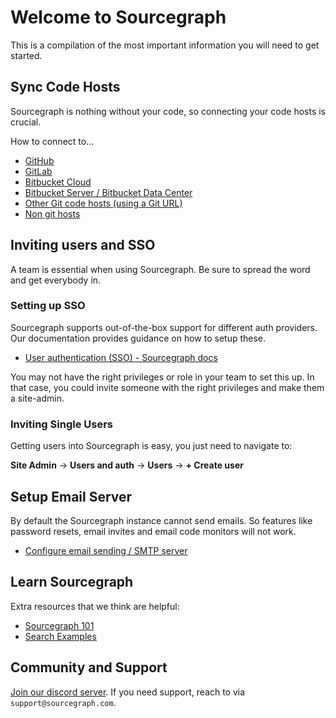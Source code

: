 # Welcome to Sourcegraph

This is a compilation of the most important information you will need to get started.

## Sync Code Hosts

Sourcegraph is nothing without your code, so connecting your code hosts is crucial.

How to connect to…

- [GitHub](/admin/code_hosts/github)
- [GitLab](/admin/code_hosts/gitlab)
- [Bitbucket Cloud](/admin/code_hosts/bitbucket_cloud)
- [Bitbucket Server / Bitbucket Data Center](/admin/code_hosts/bitbucket_server)
- [Other Git code hosts (using a Git URL)](/admin/code_hosts/other)
- [Non git hosts](/admin/code_hosts)

## Inviting users and SSO

A team is essential when using Sourcegraph. Be sure to spread the word and get everybody in.

### Setting up SSO

Sourcegraph supports out-of-the-box support for different auth providers. Our documentation provides guidance on how to setup these.

- [User authentication (SSO) - Sourcegraph docs](/admin/auth)

You may not have the right privileges or role in your team to set this up. In that case, you could invite someone with the right privileges and make them a site-admin.

### Inviting Single Users

Getting users into Sourcegraph is easy, you just need to navigate to:

**Site Admin** → **Users and auth** → **Users** → **+ Create user**

## Setup Email Server

By default the Sourcegraph instance cannot send emails. So features like password resets, email invites and email code monitors will not work.

- [Configure email sending / SMTP server](/admin/config/email)

## Learn Sourcegraph

Extra resources that we think are helpful:

- [Sourcegraph 101](/getting-started)
- [Search Examples](/code-search/examples)

## Community and Support

[Join our discord server](https://srcgr.ph/discord-cloud-onboarding). If you need support, reach to via `support@sourcegraph.com`.
